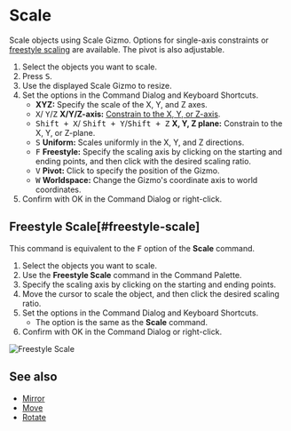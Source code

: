 
# Scale

<Reference shortcut="S" command="Scale" button="Left of Command Bar" />

Scale objects using Scale Gizmo. Options for single-axis constraints or [freestyle scaling](#freestyle-scale) are available. The pivot is also adjustable.

1. Select the objects you want to scale.
2. Press <kbd>S</kbd>.
3. Use the displayed Scale Gizmo to resize.
4. Set the options in the Command Dialog and Keyboard Shortcuts.
   - **XYZ:** Specify the scale of the X, Y, and Z axes.
   - <kbd>X</kbd>/ <kbd>Y</kbd>/<kbd>Z</kbd> **X/Y/Z-axis:** [Constrain to the X, Y, or Z-axis](./sketching-essentials#constrain-to-an-axis).
   - <kbd>Shift + X</kbd>/ <kbd>Shift + Y</kbd>/<kbd>Shift + Z</kbd> **X, Y, Z plane:** Constrain to the X, Y, or Z-plane.
   - <kbd>S</kbd> **Uniform:** Scales uniformly in the X, Y, and Z directions.
   - <kbd>F</kbd> **Freestyle:** Specify the scaling axis by clicking on the starting and ending points, and then click with the desired scaling ratio.
   - <kbd>V</kbd> **Pivot:** Click to specify the position of the Gizmo.
   - <kbd>W</kbd> **Worldspace:** Change the Gizmo's coordinate axis to world coordinates.
4. Confirm with OK in the Command Dialog or right-click. 

## Freestyle Scale[#freestyle-scale]

This command is equivalent to the <kbd>F</kbd> option of the **Scale** command.

1. Select the objects you want to scale.
2. Use the **Freestyle Scale** command in the Command Palette.
3. Specify the scaling axis by clicking on the starting and ending points.
4. Move the cursor to scale the object, and then click the desired scaling ratio.
5. Set the options in the Command Dialog and Keyboard Shortcuts.
   - The option is the same as the **Scale** command.
6. Confirm with OK in the Command Dialog or right-click.

![Freestyle Scale](/img/freestyle-scale.gif)

## See also
- [Mirror](./mirror)
- [Move](./move)
- [Rotate](./rotate)












